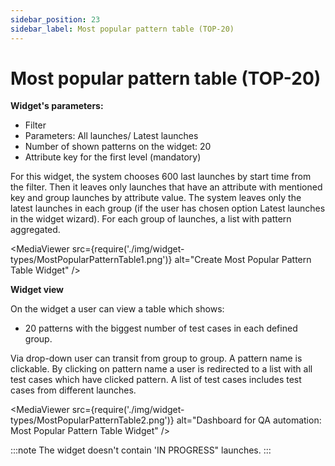 ```yaml
---
sidebar_position: 23
sidebar_label: Most popular pattern table (TOP-20)
---
```


# Most popular pattern table (TOP-20)

**Widget's parameters:**
- Filter
- Parameters: All launches/ Latest launches
- Number of shown patterns on the widget: 20
- Attribute key for the first level (mandatory)


For this widget, the system chooses 600 last launches by start time from the filter.
Then it leaves only launches that have an attribute with mentioned key and group launches by attribute value.
The system leaves only the latest launches in each group (if the user has chosen option Latest launches in the widget wizard).
For each group of launches, a list with pattern aggregated.

<MediaViewer src={require('./img/widget-types/MostPopularPatternTable1.png')} alt="Create Most Popular Pattern Table Widget" />

**Widget view**

On the widget a user can view a table which shows:

* 20 patterns with the biggest number of test cases in each defined group.

Via drop-down user can transit from group to group.
A pattern name is clickable. By clicking on pattern name a user is redirected to a list with all test cases which have clicked pattern. A list of test cases includes test cases from different launches.

<MediaViewer src={require('./img/widget-types/MostPopularPatternTable2.png')} alt="Dashboard for QA automation: Most Popular Pattern Table Widget" />

:::note
The widget doesn't contain 'IN PROGRESS" launches.
:::
